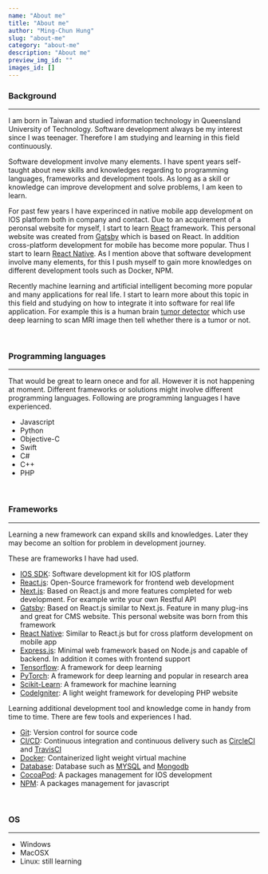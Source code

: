```yaml
---
name: "About me"
title: "About me"
author: "Ming-Chun Hung"
slug: "about-me"
category: "about-me"
description: "About me"
preview_img_id: ""
images_id: []
---
```


### Background

---

I am born in Taiwan and studied information technology in Queensland
University of Technology. Software development always be my interest
since I was teenager. Therefore I am studying and learning in this field
continuously.

Software development involve many elements. I have spent years self-taught
about new skills and knowledges regarding to programming languages, frameworks
and development tools. As long as a skill or knowledge can improve development
and solve problems, I am keen to learn.

For past few years I have experinced in native mobile app development
on IOS platform both in company and contact. Due to an acquirement of a peronsal
website for myself, I start to learn [React](https://react.dev/) framework.
This personal website was created from [Gatsby](https://www.gatsbyjs.com/) which
is based on React. In addition cross-platform development
for mobile has become more popular. Thus I start to learn [React Native](https://reactnative.dev/).
As I mention above that software development involve many elements, for this I push
myself to gain more knowledges on different development tools such as Docker, NPM.

Recently machine learning and artificial intelligent becoming more popular and many
applications for real life. I start to learn more about this topic in this field
and studying on how to integrate it into software for real life application. For
example this is a human brain [tumor detector](https://braintumordetectorapp.streamlit.app/)
which use deep learning to scan MRI image then tell whether there is a tumor or not.

<br />

### Programming languages

---

That would be great to learn onece and for all. However it is not happening at moment.
Different frameworks or solutions might involve different programming languages.
Following are programming languages I have experienced.

- Javascript
- Python
- Objective-C
- Swift
- C#
- C++
- PHP

<br />

### Frameworks

---

Learning a new framework can expand skills and knowledges. Later they may become
an soltion for problem in development journey.

These are frameworks I have had used.

- [IOS SDK](https://en.wikipedia.org/wiki/IOS_SDK): Software development kit for IOS platform
- [React.js](https://react.dev/): Open-Source framework for frontend web development
- [Next.js](https://nextjs.org/): Based on React.js and more features completed for web development. For
  example write your own Restful API
- [Gatsby](https://www.gatsbyjs.com/): Based on React.js similar to Next.js. Feature in many plug-ins
  and great for CMS website. This personal website was born from this framework
- [React Native](https://reactnative.dev/): Similar to React.js but for cross platform development on mobile app
- [Express.js](https://expressjs.com/): Minimal web framework based on Node.js and capable of backend. In addition
  it comes with frontend support
- [Tensorflow](https://www.tensorflow.org/): A framework for deep learning
- [PyTorch](https://pytorch.org/): A framework for deep learning and popular in research area
- [Scikit-Learn](https://scikit-learn.org/stable/): A framework for machine learning
- [Codelgniter](https://www.codeigniter.com/): A light weight framework for developing PHP website

Learning additional development tool and knowledge come in handy from time to time.
There are few tools and experiences I had.

- [Git](https://git-scm.com/book/en/v2/Getting-Started-About-Version-Control): Version control for source code
- [CI/CD](https://en.wikipedia.org/wiki/CI/CD): Continuous integration and continuous delivery such as
  [CircleCI](https://circleci.com/) and [TravisCI](https://www.travis-ci.com/)
- [Docker](https://www.docker.com/): Containerized light weight virtual machine
- [Database](https://en.wikipedia.org/wiki/Database): Database such as [MYSQL](https://www.mysql.com/) and
  [Mongodb](https://www.mongodb.com/)
- [CocoaPod](https://cocoapods.org/): A packages management for IOS development
- [NPM](https://www.npmjs.com/): A packages management for javascript

<br />

### OS

---

- Windows
- MacOSX
- Linux: still learning

<br />
